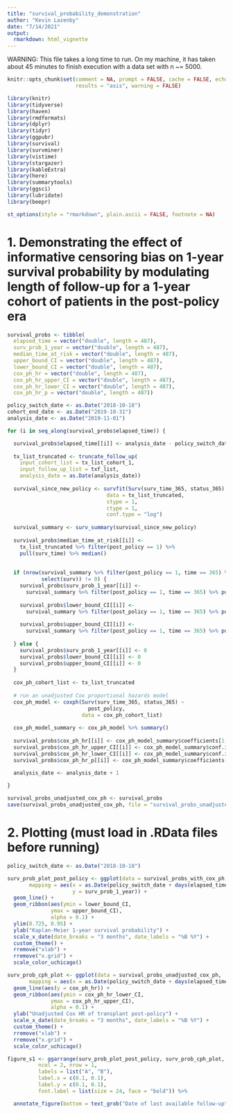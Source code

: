 ---
title: "survival_probability_demonstration"
author: "Kevin Lazenby"
date: "7/14/2021"
output:
  rmarkdown: html_vignette
---

WARNING: This file takes a long time to run. On my machine, it has taken about 45 minutes to finish execution with a data set with n ~= 5000.

```{r, setup, include=FALSE}

knitr::opts_chunk$set(comment = NA, prompt = FALSE, cache = FALSE, echo = TRUE,
                      results = "asis", warning = FALSE)

library(knitr)
library(tidyverse)
library(haven)
library(rmdformats)
library(dplyr)
library(tidyr)
library(ggpubr)
library(survival)
library(survminer)
library(vistime)
library(stargazer)
library(kableExtra)
library(here)
library(summarytools)
library(ggsci)
library(lubridate)
library(beepr)

st_options(style = "rmarkdown", plain.ascii = FALSE, footnote = NA)
```

# 1. Demonstrating the effect of informative censoring bias on 1-year survival probability by modulating length of follow-up for a 1-year cohort of patients in the post-policy era

```{r}
survival_probs <- tibble(
  elapsed_time = vector("double", length = 487),
  surv_prob_1_year = vector("double", length = 487),
  median_time_at_risk = vector("double", length = 487),
  upper_bound_CI = vector("double", length = 487),
  lower_bound_CI = vector("double", length = 487),
  cox_ph_hr = vector("double", length = 487),
  cox_ph_hr_upper_CI = vector("double", length = 487),
  cox_ph_hr_lower_CI = vector("double", length = 487),
  cox_ph_hr_p = vector("double", length = 487))

policy_switch_date <- as.Date("2018-10-18")
cohort_end_date <- as.Date("2019-10-31")
analysis_date <- as.Date("2019-11-01")

for (i in seq_along(survival_probs$elapsed_time)) {

  survival_probs$elapsed_time[[i]] <- analysis_date - policy_switch_date
  
  tx_list_truncated <- truncate_follow_up(
    input_cohort_list = tx_list_cohort_1,
    input_follow_up_list = txf_list,
    analysis_date = as.Date(analysis_date))
  
  survival_since_new_policy <- survfit(Surv(surv_time_365, status_365) ~ post_policy,
                                data = tx_list_truncated,
                                stype = 1,
                                ctype = 1,
                                conf.type = "log")
  
  survival_summary <- surv_summary(survival_since_new_policy)
  
  survival_probs$median_time_at_risk[[i]] <- 
    tx_list_truncated %>% filter(post_policy == 1) %>% 
    pull(surv_time) %>% median()
  
  
  if (nrow(survival_summary %>% filter(post_policy == 1, time == 365) %>% 
           select(surv)) != 0) {
    survival_probs$surv_prob_1_year[[i]] <- 
      survival_summary %>% filter(post_policy == 1, time == 365) %>% pull(surv)
    
    survival_probs$lower_bound_CI[[i]] <- 
      survival_summary %>% filter(post_policy == 1, time == 365) %>% pull(lower)
    
    survival_probs$upper_bound_CI[[i]] <- 
      survival_summary %>% filter(post_policy == 1, time == 365) %>% pull(upper)
    
  } else {
    survival_probs$surv_prob_1_year[[i]] <- 0
    survival_probs$lower_bound_CI[[i]] <- 0
    survival_probs$upper_bound_CI[[i]] <- 0
  }
  
  cox_ph_cohort_list <- tx_list_truncated
  
  # run an unadjusted Cox proportional hazards model
  cox_ph_model <- coxph(Surv(surv_time_365, status_365) ~ 
                          post_policy,
                        data = cox_ph_cohort_list)
  
  cox_ph_model_summary <- cox_ph_model %>% summary()
  
  survival_probs$cox_ph_hr[[i]] <- cox_ph_model_summary$coefficients[1,2]
  survival_probs$cox_ph_hr_upper_CI[[i]] <- cox_ph_model_summary$conf.int[1,3]
  survival_probs$cox_ph_hr_lower_CI[[i]] <- cox_ph_model_summary$conf.int[1,4]
  survival_probs$cox_ph_hr_p[[i]] <- cox_ph_model_summary$coefficients[1,5]

  analysis_date <- analysis_date + 1
  
}

survival_probs_unadjusted_cox_ph <- survival_probs
save(survival_probs_unadjusted_cox_ph, file = "survival_probs_unadjusted_cox_ph.RData")
```

# 2. Plotting (must load in .RData files before running)

```{r}

policy_switch_date <- as.Date("2018-10-18")

surv_prob_plot_post_policy <- ggplot(data = survival_probs_with_cox_ph,
       mapping = aes(x = as.Date(policy_switch_date + days(elapsed_time)),
                     y = surv_prob_1_year)) +
  geom_line() +
  geom_ribbon(aes(ymin = lower_bound_CI,
              ymax = upper_bound_CI),
              alpha = 0.1) +
  ylim(0.725, 0.95) +
  ylab("Kaplan-Meier 1-year survival probability") +
  scale_x_date(date_breaks = "3 months", date_labels = "%B %Y") +
  custom_theme() +
  rremove("xlab") +
  rremove("x.grid") +
  scale_color_uchicago()

surv_prob_cph_plot <- ggplot(data = survival_probs_unadjusted_cox_ph,
       mapping = aes(x = as.Date(policy_switch_date + days(elapsed_time)))) +
  geom_line(aes(y = cox_ph_hr)) +
  geom_ribbon(aes(ymin = cox_ph_hr_lower_CI,
              ymax = cox_ph_hr_upper_CI),
              alpha = 0.1) +
  ylab("Unadjusted Cox HR of transplant post-policy") +
  scale_x_date(date_breaks = "3 months", date_labels = "%B %Y") +
  custom_theme() +
  rremove("xlab") +
  rremove("x.grid") +
  scale_color_uchicago()

figure_s1 <- ggarrange(surv_prob_plot_post_policy, surv_prob_cph_plot,
          ncol = 2, nrow = 1,
          labels = list("A", "B"),
          label.x = c(0.1, 0.1),
          label.y = c(0.1, 0.1),
          font.label = list(size = 24, face = "bold")) %>%

  annotate_figure(bottom = text_grob("Date of last available follow-up"))

```
